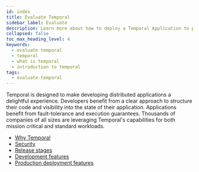 ```yaml
---
id: index
title: Evaluate Temporal
sidebar_label: Evaluate
description: Learn more about how to deploy a Temporal Application to production.
collapsed: false
toc_max_heading_level: 4
keywords:
  - evaluate temporal
  - temporal
  - what is temporal
  - introduction to temporal
tags:
  - evaluate-temporal
---
```


Temporal is designed to make developing distributed applications a delightful experience.
Developers benefit from a clear approach to structure their code and visibility into the state of their application.
Applications benefit from fault-tolerance and execution guarantees.
Thousands of companies of all sizes are leveraging Temporal's capabilities for both mission critical and standard workloads.

- [Why Temporal](/evaluate/why-temporal)
- [Security](/security)
- [Release stages](/evaluate/release-stages)
- [Development features](/evaluate/development-features)
- [Production deployment features](/evaluate/production-features)
